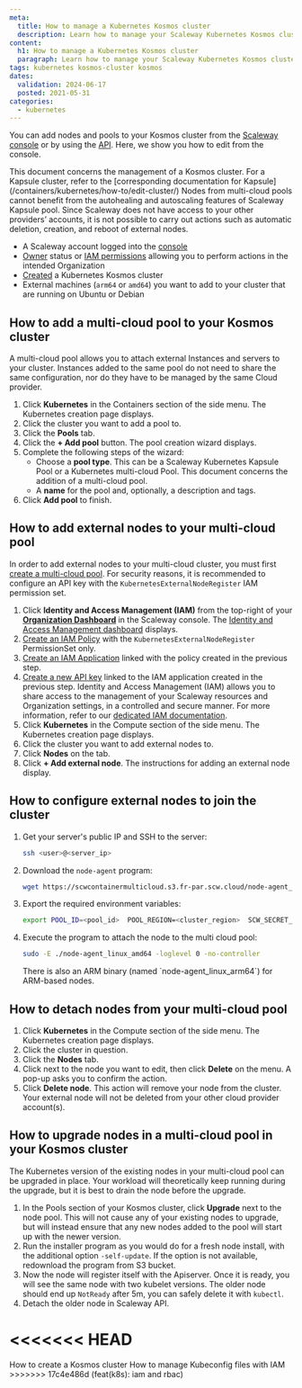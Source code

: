 ```yaml
---
meta:
  title: How to manage a Kubernetes Kosmos cluster
  description: Learn how to manage your Scaleway Kubernetes Kosmos cluster, including adding nodes and pools via the Scaleway console.
content:
  h1: How to manage a Kubernetes Kosmos cluster
  paragraph: Learn how to manage your Scaleway Kubernetes Kosmos cluster, including adding nodes and pools via the Scaleway console.
tags: kubernetes kosmos-cluster kosmos
dates:
  validation: 2024-06-17
  posted: 2021-05-31
categories:
  - kubernetes
---
```


You can add nodes and pools to your Kosmos cluster from the [Scaleway console](https://console.scaleway.com/) or by using the [API](https://www.scaleway.com/en/developers/). Here, we show you how to edit from the console.

<Message type="note">
  This document concerns the management of a Kosmos cluster. For a Kapsule cluster, refer to the [corresponding documentation for Kapsule](/containers/kubernetes/how-to/edit-cluster/)
</Message>

<Message type="important">
  Nodes from multi-cloud pools cannot benefit from the autohealing and autoscaling features of Scaleway Kapsule pool. Since Scaleway does not have access to your other providers’ accounts, it is not possible to carry out actions such as automatic deletion, creation, and reboot of external nodes.
</Message>

<Macro id="requirements" />

- A Scaleway account logged into the [console](https://console.scaleway.com/)
- [Owner](/identity-and-access-management/iam/concepts/#owner) status or [IAM permissions](/identity-and-access-management/iam/concepts/#permission) allowing you to perform actions in the intended Organization
- [Created](/containers/kubernetes/how-to/create-cluster/) a Kubernetes Kosmos cluster
- External machines (`arm64` or `amd64`) you want to add to your cluster that are running on Ubuntu or Debian

## How to add a multi-cloud pool to your Kosmos cluster

A multi-cloud pool allows you to attach external Instances and servers to your cluster. Instances added to the same pool do not need to share the same configuration, nor do they have to be managed by the same Cloud provider.

1. Click **Kubernetes** in the Containers section of the side menu. The Kubernetes creation page displays.
2. Click the cluster you want to add a pool to.
3. Click the **Pools** tab.
4. Click the **+ Add pool** button. The pool creation wizard displays.
5. Complete the following steps of the wizard:
    * Choose a **pool type**. This can be a Scaleway Kubernetes Kapsule Pool or a Kubernetes multi-cloud Pool. This document concerns the addition of a multi-cloud pool.
    * A **name** for the pool and, optionally, a description and tags.
6. Click **Add pool** to finish.

## How to add external nodes to your multi-cloud pool

In order to add external nodes to your multi-cloud cluster, you must first [create a multi-cloud pool](#how-to-add-a-multi-cloud-pool-to-your-kosmos-cluster). For security reasons, it is recommended to configure an API key with the `KubernetesExternalNodeRegister` IAM permission set.

1. Click **Identity and Access Management (IAM)** from the top-right of your [**Organization Dashboard**](https://console.scaleway.com/organization/) in the Scaleway console. The [Identity and Access Management dashboard](https://console.scaleway.com/iam/) displays.
2. [Create an IAM Policy](/identity-and-access-management/iam/how-to/create-policy/) with the `KubernetesExternalNodeRegister` PermissionSet only.
    <Lightbox src="scaleway-kubernetes-kubernetesexternalnoderegister.webp" alt="" />
3. [Create an IAM Application](/identity-and-access-management/iam/how-to/create-application/) linked with the policy created in the previous step.
    <Lightbox src="scaleway-kosmos-add-application.webp" alt="" />
4. [Create a new API key](/identity-and-access-management/iam/how-to/create-api-keys/) linked to the IAM application created in the previous step.
    <Lightbox src="scaleway-koslos-generate-api-key.webp" alt="" />
    <Message type="tip">
      Identity and Access Management (IAM) allows you to share access to the management of your Scaleway resources and Organization settings, in a controlled and secure manner. For more information, refer to our [dedicated IAM documentation](/identity-and-access-management/iam/quickstart/).
    </Message>
5. Click **Kubernetes** in the Compute section of the side menu. The Kubernetes creation page displays.
6. Click the cluster you want to add external nodes to.
7. Click **Nodes** on the tab.
8. Click **+ Add external node**. The instructions for adding an external node display.

## How to configure external nodes to join the cluster

1. Get your server's public IP and SSH to the server:

    ```bash
    ssh <user>@<server_ip>
    ```

2. Download the `node-agent` program:

    ```bash
    wget https://scwcontainermulticloud.s3.fr-par.scw.cloud/node-agent_linux_amd64 && chmod +x node-agent_linux_amd64
    ```

3. Export the required environment variables:

    ```bash
    export POOL_ID=<pool_id>  POOL_REGION=<cluster_region>  SCW_SECRET_KEY=<secret_key>
    ```

4. Execute the program to attach the node to the multi cloud pool:

    ```bash
    sudo -E ./node-agent_linux_amd64 -loglevel 0 -no-controller
    ```
    <Message type="note">
      There is also an ARM binary (named `node-agent_linux_arm64`) for ARM-based nodes.
    </Message>

## How to detach nodes from your multi-cloud pool

1. Click **Kubernetes** in the Compute section of the side menu. The Kubernetes creation page displays.
2. Click the cluster in question.
3. Click the **Nodes** tab.
4. Click <Icon name="more" /> next to the node you want to edit, then click **Delete** on the menu. A pop-up asks you to confirm the action.
5. Click **Delete node**.
    <Message type="note">
      This action will remove your node from the cluster. Your external node will not be deleted from your other cloud provider account(s).
    </Message>

## How to upgrade nodes in a multi-cloud pool in your Kosmos cluster

The Kubernetes version of the existing nodes in your multi-cloud pool can be upgraded in place. Your workload will theoretically keep running during the upgrade, but it is best to drain the node before the upgrade.

1. In the Pools section of your Kosmos cluster, click **Upgrade** next to the node pool. This will not cause any of your existing nodes to upgrade, but will instead ensure that any new nodes added to the pool will start up with the newer version.
2. Run the installer program as you would do for a fresh node install, with the additional option `-self-update`. If the option is not available, redownload the program from S3 bucket.
3. Now the node will register itself with the Apiserver. Once it is ready, you will see the same node with two kubelet versions. The older node should end up `NotReady` after 5m, you can safely delete it with `kubectl`.
4. Detach the older node in Scaleway API.


<<<<<<< HEAD
=======
<Navigation title="See Also">
  <PreviousButton to="/containers/kubernetes/how-to/create-kosmos-cluster/">How to create a Kosmos cluster</PreviousButton>
  <NextButton to="/containers/kubernetes/how-to/manage-kubeconfig-with-iam/">How to manage Kubeconfig files with IAM</NextButton>
</Navigation>
>>>>>>> 17c4e486d (feat(k8s): iam and rbac)
